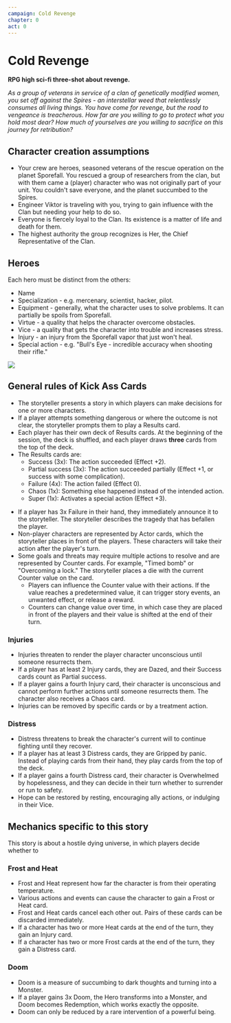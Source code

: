 ```yaml
---
campaign: Cold Revenge
chapter: 0
act: 0
---
```


# Cold Revenge

<Heading imageUri="/LP/ScrattCZ_a_squad_of_sci-fi_heroes_heat_death_of_the_universe_hy_472c154b-c146-4e49-b43f-78288b4d7018.png" />

**RPG high sci-fi three-shot about revenge.**

_As a group of veterans in service of a clan of genetically modified women, you set off against the Spires - an interstellar weed that relentlessly consumes all living things. You have come for revenge, but the road to vengeance is treacherous. How far are you willing to go to protect what you hold most dear? How much of yourselves are you willing to sacrifice on this journey for retribution?_

## Character creation assumptions

-   Your crew are heroes, seasoned veterans of the rescue operation on the planet Sporefall. You rescued a group of researchers from the clan, but with them came a (player) character who was not originally part of your unit. You couldn't save everyone, and the planet succumbed to the Spires.
-   Engineer Viktor is traveling with you, trying to gain influence with the Clan but needing your help to do so.
-   Everyone is fiercely loyal to the Clan. Its existence is a matter of life and death for them.
-   The highest authority the group recognizes is Her, the Chief Representative of the Clan.

## Heroes

Each hero must be distinct from the others:

-   Name
-   Specialization - e.g. mercenary, scientist, hacker, pilot.
-   Equipment - generally, what the character uses to solve problems. It can partially be spoils from Sporefall.
-   Virtue - a quality that helps the character overcome obstacles.
-   Vice - a quality that gets the character into trouble and increases stress.
-   Injury - an injury from the Sporefall vapor that just won't heal.
-   Special action - e.g. "Bull's Eye - incredible accuracy when shooting their rifle."

![](/LP/WarTourist_cyberpunk_balcony_gun_fight_syd_mead_c93441f4-81c0-4215-bf7a-d9c0cd652f0d.png)

## General rules of Kick Ass Cards

-   The storyteller presents a story in which players can make decisions for one or more characters.
-   If a player attempts something dangerous or where the outcome is not clear, the storyteller prompts them to play a Results card.
-   Each player has their own deck of Results cards. At the beginning of the session, the deck is shuffled, and each player draws **three** cards from the top of the deck.
-   The Results cards are:
    -   Success (3x): The action succeeded (Effect +2).
    -   Partial success (3x): The action succeeded partially (Effect +1, or success with some complication).
    -   Failure (4x): The action failed (Effect 0).
    -   Chaos (1x): Something else happened instead of the intended action.
    -   Super (1x): Activates a special action (Effect +3).


<List>
    <Outcome {...outcomes[0]} className="not-prose drop-shadow-md print:drop-shadow-none print:filter-none" />
    <Outcome {...outcomes[1]} className="not-prose drop-shadow-md print:drop-shadow-none print:filter-none" />
    <Outcome {...outcomes[2]} className="not-prose drop-shadow-md print:drop-shadow-none print:filter-none" />
    <Outcome {...outcomes[3]} className="not-prose drop-shadow-md print:drop-shadow-none print:filter-none" />
    <Outcome {...outcomes[4]} className="not-prose drop-shadow-md print:drop-shadow-none print:filter-none" />
</List>


-   If a player has 3x Failure in their hand, they immediately announce it to the storyteller. The storyteller describes the tragedy that has befallen the player.
-   Non-player characters are represented by Actor cards, which the storyteller places in front of the players. These characters will take their action after the player's turn.
-   Some goals and threats may require multiple actions to resolve and are represented by Counter cards. For example, "Timed bomb" or "Overcoming a lock." The storyteller places a die with the current Counter value on the card.
    -   Players can influence the Counter value with their actions. If the value reaches a predetermined value, it can trigger story events, an unwanted effect, or release a reward.
    -   Counters can change value over time, in which case they are placed in front of the players and their value is shifted at the end of their turn.

### Injuries

-   Injuries threaten to render the player character unconscious until someone resurrects them.
-   If a player has at least 2 Injury cards, they are Dazed, and their Success cards count as Partial success.
-   If a player gains a fourth Injury card, their character is unconscious and cannot perform further actions until someone resurrects them. The character also receives a Chaos card.
-   Injuries can be removed by specific cards or by a treatment action.

<List>
    <Effect {...effects[0]} className="not-prose drop-shadow-md print:drop-shadow-none print:filter-none" />
    <Effect {...effects[1]} className="not-prose drop-shadow-md print:drop-shadow-none print:filter-none" />
</List>

### Distress

-   Distress threatens to break the character's current will to continue fighting until they recover.
-   If a player has at least 3 Distress cards, they are Gripped by panic. Instead of playing cards from their hand, they play cards from the top of the deck.
-   If a player gains a fourth Distress card, their character is Overwhelmed by hopelessness, and they can decide in their turn whether to surrender or run to safety.
-   Hope can be restored by resting, encouraging ally actions, or indulging in their Vice.

<List>
    <Effect {...effects[1]} className="not-prose drop-shadow-md print:drop-shadow-none print:filter-none" />
    <Effect {...effects[4]} className="not-prose drop-shadow-md print:drop-shadow-none print:filter-none" />
    <Effect {...effects[5]} className="not-prose drop-shadow-md print:drop-shadow-none print:filter-none" />
</List>

## Mechanics specific to this story

This story is about a hostile dying universe, in which players decide whether to

### Frost and Heat

-   Frost and Heat represent how far the character is from their operating temperature.
-   Various actions and events can cause the character to gain a Frost or Heat card.
-   Frost and Heat cards cancel each other out. Pairs of these cards can be discarded immediately.
-   If a character has two or more Heat cards at the end of the turn, they gain an Injury card.
-   If a character has two or more Frost cards at the end of the turn, they gain a Distress card.

<List>
    <Effect {...effects[9]} className="not-prose drop-shadow-md print:drop-shadow-none print:filter-none" />
    <Effect {...effects[10]} className="not-prose drop-shadow-md print:drop-shadow-none print:filter-none" />
</List>

### Doom

-   Doom is a measure of succumbing to dark thoughts and turning into a Monster.
-   If a player gains 3x Doom, the Hero transforms into a Monster, and Doom becomes Redemption, which works exactly the opposite.
-   Doom can only be reduced by a rare intervention of a powerful being.

<List>
    <Effect {...effects[13]} className="not-prose drop-shadow-md print:drop-shadow-none print:filter-none" />
</List>
